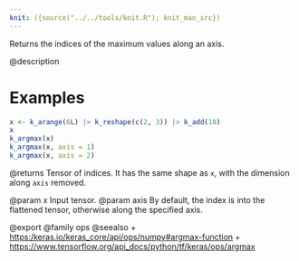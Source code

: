 ```yaml
---
knit: ({source("../../tools/knit.R"); knit_man_src})
---
```

Returns the indices of the maximum values along an axis.

@description

# Examples
```r
x <- k_arange(6L) |> k_reshape(c(2, 3)) |> k_add(10)
x
k_argmax(x)
k_argmax(x, axis = 1)
k_argmax(x, axis = 2)
```

@returns
Tensor of indices. It has the same shape as `x`, with the dimension
along `axis` removed.

@param x Input tensor.
@param axis By default, the index is into the flattened tensor, otherwise
    along the specified axis.

@export
@family ops
@seealso
+ <https:/keras.io/keras_core/api/ops/numpy#argmax-function>
+ <https://www.tensorflow.org/api_docs/python/tf/keras/ops/argmax>
